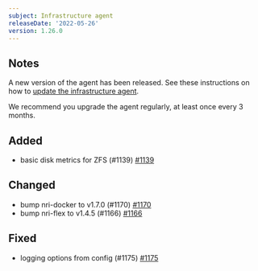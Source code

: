```yaml
---
subject: Infrastructure agent
releaseDate: '2022-05-26'
version: 1.26.0
---
```


## Notes

A new version of the agent has been released. See these instructions on how to [update the infrastructure agent](https://docs.newrelic.com/docs/infrastructure/install-configure-manage-infrastructure/update-or-uninstall/update-infrastructure-agent).

We recommend you upgrade the agent regularly, at least once every 3 months.

## Added

* basic disk metrics for ZFS (#1139) [#1139](https://github.com/newrelic/infrastructure-agent/pull/1139)

## Changed

* bump nri-docker to v1.7.0 (#1170) [#1170](https://github.com/newrelic/infrastructure-agent/pull/1170)
* bump nri-flex to v1.4.5 (#1166) [#1166](https://github.com/newrelic/infrastructure-agent/pull/1166)

## Fixed

* logging options from config (#1175) [#1175](https://github.com/newrelic/infrastructure-agent/pull/1175)

